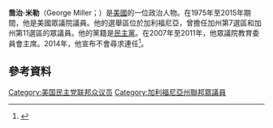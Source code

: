 '''喬治·米勒'''（George Miller；{{bd|1945年|5月17日}}）是[[美國|美國]]的一位政治人物。在1975年至2015年期間，他是美國眾議院議員。他的選舉區位於加利福尼亞，曾擔任加州第7選區和加州第11選區的眾議員。他的黨籍是[[民主黨_(美國)|民主黨]]。在2007年至2011年，他眾議院教育委員會主席。2014年，他宣布不會尋求連任<ref>{{cite news
 | last =Simon
 | first =Richard
 | coauthors =
 | title =San Francisco area Rep. George Miller to retire from Congress
 | newspaper =[[Los_Angeles_Times|Los Angeles Times]]
 | location =
 | pages =
 | language =
 | publisher =
 | date =January 13, 2014
 | url =http://www.latimes.com/nation/politics/politicsnow/la-pn-rep-george-miller-retiring-congress-20140113,0,5058358.story#axzz2qJJG52y9
 | accessdate =January 13, 2014
 | archive-date =2014-03-07
 | archive-url =https://web.archive.org/web/20140307090339/http://www.latimes.com/nation/politics/politicsnow/la-pn-rep-george-miller-retiring-congress-20140113,0,5058358.story#axzz2qJJG52y9
 | dead-url =no
 }}</ref>。
== 參考資料 ==
{{reflist}}
[[Category:美国民主党联邦众议员|Category:美国民主党联邦众议员]]
[[Category:加利福尼亞州聯邦眾議員|Category:加利福尼亞州聯邦眾議員]]
